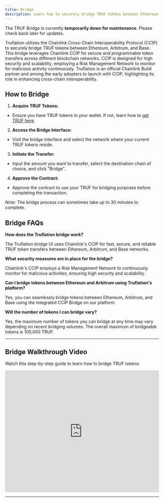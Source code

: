 ---
title: Bridge
description: Learn how to securely bridge TRUF tokens between Ethereum, Arbitrum, and Base using Chainlink's CCIP.
---

The TRUF Bridge is currently **temporarily down for maintenance**. Please check back later for updates.

Truflation utilizes the Chainlink Cross-Chain Interoperability Protocol (CCIP) to securely bridge TRUF tokens between Ethereum, Arbitrum, and Base. This bridge leverages Chainlink CCIP for secure and programmable token transfers across different blockchain networks. CCIP is designed for high security and scalability, employing a Risk Management Network to monitor for malicious activity continuously. Truflation is an official Chainlink Build partner and among the early adopters to launch with CCIP, highlighting its role in enhancing cross-chain interoperability.

## How to Bridge

1. **Acquire TRUF Tokens:**
- Ensure you have TRUF tokens in your wallet. If not, learn how to [get TRUF here](/get-truf-token).

2. **Access the Bridge Interface:**
- Visit the bridge interface and select the network where your current TRUF tokens reside.

3. **Initiate the Transfer:**
- Input the amount you want to transfer, select the destination chain of choice, and click "Bridge".

4. **Approve the Contract:**
- Approve the contract to use your TRUF for bridging purposes before completing the transaction.

*Note:* The bridge process can sometimes take up to 30 minutes to complete.

## Bridge FAQs

**How does the Truflation bridge work?**

The Truflation bridge UI uses Chainlink's CCIP for fast, secure, and reliable TRUF token transfers between Ethereum, Arbitrum, and Base networks.

**What security measures are in place for the bridge?**

Chainlink's CCIP employs a Risk Management Network to continuously monitor for malicious activities, ensuring high security and scalability.

**Can I bridge tokens between Ethereum and Arbitrum using Truflation's platform?**

Yes, you can seamlessly bridge tokens between Ethereum, Arbitrum, and Base using the integrated CCIP Bridge on our platform.

**Will the number of tokens I can bridge vary?**

Yes, the maximum number of tokens you can bridge at any time may vary depending on recent bridging volumes. The overall maximum of bridgeable tokens is 100,000 TRUF.

---

## Bridge Walkthrough Video

Watch this step-by-step guide to learn how to bridge TRUF tokens:

<iframe
    width="100%"
    height="400"
    src="https://www.youtube.com/embed/JMYRREydEHQ"
    title="Bridge Walkthrough Video"
    frameborder="0"
    allow="accelerometer; autoplay; clipboard-write; encrypted-media; gyroscope; picture-in-picture"
    allowfullscreen
></iframe>

---